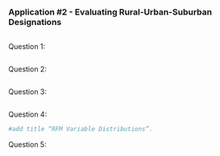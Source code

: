 ### Application #2 - Evaluating Rural-Urban-Suburban Designations
```r

```
Question 1: 

```r
```

Question 2: 

```r
```

Question 3: 

```r
```

Question 4: 

```r
#add title “RFM Variable Distributions”.
```
Question 5: 
